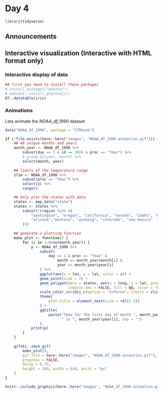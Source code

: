 # Day 4

```r
library(tidyverse)
```

## Announcements

## Interactive visualization (Interactive with HTML format only)

### Interactive display of data

```r
## first you need to install these packages
# install.packages("webshot")
# webshot::install_phantomjs()
DT::datatable(iris)
```

### Animations

Lets animate the _NOAA_df_1990_ dataset

```r
data("NOAA_df_1990", package = "STRbook")
```

```r
if (!file.exists(here::here("images", "NOAA_df_1990-animation.gif"))) {
    ## 48 unique months and years
    month_year <- NOAA_df_1990 %>%
        subset(day == 1 & id == 3804 & proc == "Tmax") %>%
        # group_by(year, month) %>%
        select(month, year)
    
    ## limits of the temperature range
    zlim <- NOAA_df_1990 %>%
        subset(proc == "Tmax") %>%
        select(z) %>%
        range()

    ## Only plot the states with data
    states <- map_data("state") 
    states <- states %>%
        subset(!(region %in% c(
            "washington", "oregon", "california", "nevada", "idaho", "utah", 
            "arizona","montana", "wyoming", "colorado", "new mexico"
        ))) 
    
    ## generate a plotting function
    make_plot <- function() {
        for (i in 1:nrow(month_year)) {
            p <- NOAA_df_1990 %>%
                subset(
                    day == 1 & proc == "Tmax" & 
                        month == month_year$month[i] & 
                        year == month_year$year[i]
                ) %>%
                ggplot(aes(x = lon, y = lat, color = z)) +
                geom_point(size = 2) + 
                geom_polygon(data = states, aes(x = long, y = lat, group = group), 
                             inherit.aes = FALSE, fill = NA, color = "black") +
                scale_color_viridis_c(option = "inferno", limits = zlim) +
                theme(
                    plot.title = element_text(size = rel(2.5))
                ) +
                ggtitle(
                    paste("Tmax for the first day of month ", month_year$month[i], 
                          " in ", month_year$year[i], sep = "")
                )
            print(p)
        }
    }
    
    gifski::save_gif(
        make_plot(),
        gif_file = here::here("images", "NOAA_df_1990-animation.gif"), 
        progress = FALSE,
        delay = 0.75, 
        height = 360, width = 640, units = "px"
    )
}
```

```r
knitr::include_graphics(here::here("images", "NOAA_df_1990-animation.gif"))
```



